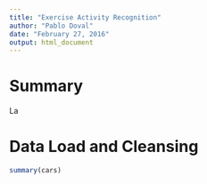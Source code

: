 ```yaml
---
title: "Exercise Activity Recognition"
author: "Pablo Doval"
date: "February 27, 2016"
output: html_document
---
```


# Summary

La

# Data Load and Cleansing

```r
summary(cars)
```
